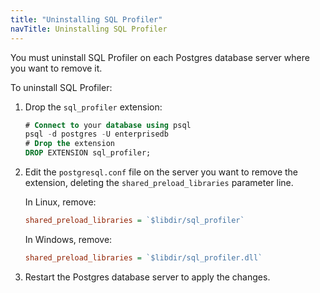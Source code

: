 ```yaml
---
title: "Uninstalling SQL Profiler"
navTitle: Uninstalling SQL Profiler
---
```


You must uninstall SQL Profiler on each Postgres database server where you want to remove it. 

To uninstall SQL Profiler:

1. Drop the `sql_profiler` extension: 

   ```sql
   # Connect to your database using psql
   psql -d postgres -U enterprisedb
   # Drop the extension
   DROP EXTENSION sql_profiler;
   ```

1. Edit the `postgresql.conf` file on the server you want to remove the extension, deleting the `shared_preload_libraries` parameter line.

   In Linux, remove: 

   ```ini
   shared_preload_libraries = `$libdir/sql_profiler`
   ```

   In Windows, remove: 

   ```ini
   shared_preload_libraries = `$libdir/sql_profiler.dll`
   ```

1. Restart the Postgres database server to apply the changes.